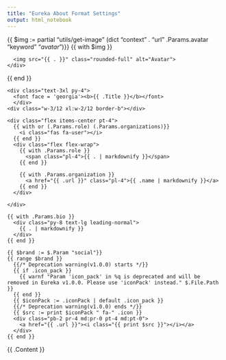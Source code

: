 ```yaml
---
title: "Eureka About Format Settings"
output: html_notebook
---
```


<div class="flex flex-col md:flex-row items-center justify-center mb-12">

{{ \$img := partial "utils/get-image" (dict "context" . "url" .Params.avatar "keyword" "*avatar*")}} {{ with \$img }}

::: {.flex-none .w-48 .mx-auto .md:ml-0 .md:mr-8 .md:pr-8 .md:border-r}
      <img src="{{ . }}" class="rounded-full" alt="Avatar">
    </div>

{{ end }}

::: {.flex-grow .mt-4 .md:mt-0}
    <div class="text-3xl py-4">
      <font face = 'georgia'><b>{{ .Title }}</b></font>
      </div>
    <div class="w-3/12 xl:w-2/12 border-b"></div>

    <div class="flex items-center pt-4">
      {{ with or (.Params.role) (.Params.organizations)}}
        <i class="fas fa-user"></i>
      {{ end }}
      <div class="flex flex-wrap">
        {{ with .Params.role }}
          <span class="pl-4">{{ . | markdownify }}</span>
        {{ end }}

        {{ with .Params.organization }}
          <a href="{{ .url }}" class="pl-4">{{ .name | markdownify }}</a>
        {{ end }}
      </div>

    </div>

    {{ with .Params.bio }}
      <div class="py-8 text-lg leading-normal">
        {{ . | markdownify }}
      </div>
    {{ end }}
:::

::: {.flex .md:flex-col .justify-center .items-end .ml-8}
    {{ $brand := $.Param "social"}}
    {{ range $brand }}
      {{/* Deprecation warning(v1.0.0) starts */}}
      {{ if .icon_pack }}
        {{ warnf "Param 'icon_pack' in %q is deprecated and will be removed in Eureka v1.0.0. Please use 'iconPack' instead." $.File.Path }}
      {{ end }}
      {{ $iconPack := .iconPack | default .icon_pack }}
      {{/* Deprecation warning(v1.0.0) ends */}}
      {{ $src := print $iconPack " fa-" .icon }}
      <div class="pb-2 pr-4 md:pr-0 pt-4 md:pt-0">
        <a href="{{ .url }}"><i class="{{ print $src }}"></i></a>
      </div>
    {{ end }}
:::
:::

::: content
{{ .Content }}
:::
